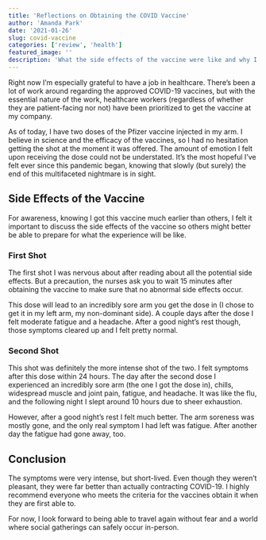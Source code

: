 ```yaml
---
title: 'Reflections on Obtaining the COVID Vaccine'
author: 'Amanda Park'
date: '2021-01-26'
slug: covid-vaccine
categories: ['review', 'health']
featured_image: ''
description: 'What the side effects of the vaccine were like and why I am glad to have gotten it.'
---
```


Right now I'm especially grateful to have a job in healthcare. There's been a lot of work around regarding the approved COVID-19 vaccines, but with the essential nature of the work, healthcare workers (regardless of whether they are patient-facing nor not) have been prioritized to get the vaccine at my company.

As of today, I have two doses of the Pfizer vaccine injected in my arm. I believe in science and the efficacy of the vaccines, so I had no hesitation getting the shot at the moment it was offered. The amount of emotion I felt upon receiving the dose could not be understated. It's the most hopeful I've felt ever since this pandemic began, knowing that slowly (but surely) the end of this multifaceted nightmare is in sight. 

## Side Effects of the Vaccine

For awareness, knowing I got this vaccine much earlier than others, I felt it important to discuss the side effects of the vaccine so others might better be able to prepare for what the experience will be like.

### First Shot

The first shot I was nervous about after reading about all the potential side effects. But a precaution, the nurses ask you to wait 15 minutes after obtaining the vaccine to make sure that no abnormal side effects occur.

This dose will lead to an incredibly sore arm you get the dose in (I chose to get it in my left arm, my non-dominant side). A couple days after the dose I felt moderate fatigue and a headache. After a good night's rest though, those symptoms cleared up and I felt pretty normal. 

### Second Shot

This shot was definitely the more intense shot of the two. I felt symptoms after this dose within 24 hours. The day after the second dose I experienced an incredibly sore arm (the one I got the dose in), chills, widespread muscle and joint pain, fatigue, and headache. It was like the flu, and the following night I slept around 10 hours due to sheer exhaustion. 

However, after a good night's rest I felt much better. The arm soreness was mostly gone, and the only real symptom I had left was fatigue. After another day the fatigue had gone away, too. 

## Conclusion

The symptoms were very intense, but short-lived. Even though they weren't pleasant, they were far better than actually contracting COVID-19. I highly recommend everyone who meets the criteria for the vaccines obtain it when they are first able to. 

For now, I look forward to being able to travel again without fear and a world where social gatherings can safely occur in-person.
